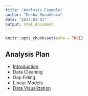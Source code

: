 ```yaml
---
title: "Analysis Example"
author: "Masha Monakhova"
date: "2023-03-01"
output: html_document
---
```


```r
knitr::opts_chunk$set(echo = TRUE)
```

## Analysis Plan
- [Introduction](practice-rmarkdown.html)
- Data Cleaning
- Gap Filling
- Linear Models
- [Data Visualization](interactive-data-vis.html)

